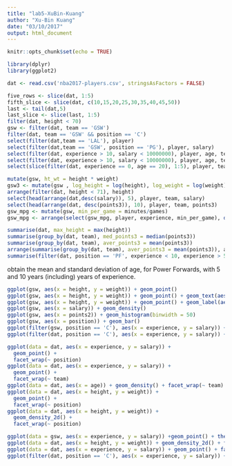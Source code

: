 ```yaml
---
title: "lab5-XuBin-Kuang"
author: "Xu-Bin Kuang"
date: "03/10/2017"
output: html_document
---
```


```r
knitr::opts_chunk$set(echo = TRUE)
```

```r
library(dplyr)
library(ggplot2)
```

```r
dat <- read.csv('nba2017-players.csv', stringsAsFactors = FALSE)
```

```r
five_rows <- slice(dat, 1:5)
fifth_slice <- slice(dat, c(10,15,20,25,30,35,40,45,50))
last <- tail(dat,5)
last_slice <- slice(last, 1:5)
filter(dat, height < 70)
gsw <- filter(dat, team == 'GSW')
filter(dat, team == 'GSW' && position == 'C')
select(filter(dat,team == 'LAL'), player)
select(filter(dat,team == 'GSW', position == 'PG'), player, salary)
select(filter(dat, experience > 10, salary < 10000000), player, age, team)
select(filter(dat, experience > 10, salary < 10000000), player, age, team)
select(slice(filter(dat, experience == 0, age == 20), 1:5), player, team, weight, height)
```

```r
mutate(gsw, ht_wt = height * weight)
gsw3 <- mutate(gsw , log_height = log(height), log_weight = log(weight))
arrange(filter(dat, height < 71), height)
select(head(arrange(dat,desc(salary)), 5), player, team, salary)
select(head(arrange(dat, desc(points3)), 10), player, team, points3)
gsw_mpg <- mutate(gsw, min_per_game = minutes/games)
gsw_mpg <- arrange(select(gsw_mpg, player, experience, min_per_game), desc(min_per_game))

```

```r
summarise(dat, max_height = max(height))
summarise(group_by(dat, team), med_points3 = median(points3))
summarise(group_by(dat, team), aver_points3 = mean(points3))
arrange(summarise(group_by(dat, team), aver_points3 = mean(points3)), aver_points3)
summarise(filter(dat, position == 'PF', experience < 10, experience > 5), std_age = sd(age), ave_age = mean(age))

```
obtain the mean and standard deviation of age, for Power Forwards, with 5 and 10 years (including) years of experience.
```r
ggplot(gsw, aes(x = height, y = weight)) + geom_point()
ggplot(gsw, aes(x = height, y = weight)) + geom_point() + geom_text(aes(label = player),hjust=0, vjust=0)
ggplot(gsw, aes(x = height, y = weight)) + geom_point() + geom_label(aes(label = player),hjust=0, vjust=0)
ggplot(gsw, aes(x = salary)) + geom_density()
ggplot(gsw, aes(x = points2)) + geom_histogram(binwidth = 50)
ggplot(gsw, aes(x = position)) + geom_bar()
ggplot(filter(gsw, position == 'C'), aes(x = experience, y = salary)) + geom_point() + geom_label(aes(label = player),hjust=0, vjust=0) + geom_smooth(method = lm)
ggplot(filter(dat, position == 'C'), aes(x = experience, y = salary)) + geom_point() + geom_label(aes(label = player),hjust=0, vjust=0) + geom_smooth()
```

```r
ggplot(data = dat, aes(x = experience, y = salary)) +
  geom_point() +
  facet_wrap(~ position)
ggplot(data = dat, aes(x = experience, y = salary)) +
  geom_point() +
  facet_wrap(~ team)
ggplot(data = dat, aes(x = age)) + geom_density() + facet_wrap(~ team)
ggplot(data = dat, aes(x = height, y = weight)) +
  geom_point() +
  facet_wrap(~ position)
ggplot(data = dat, aes(x = height, y = weight)) +
  geom_density_2d() +
  facet_wrap(~ position)
```

```r
ggplot(data = gsw, aes(x = experience, y = salary)) +geom_point() + theme_bw()
ggplot(data = dat, aes(x = height, y = weight)) + geom_density_2d() + facet_wrap(~ position) + theme_minimal()
ggplot(data = dat, aes(x = experience, y = salary)) + geom_point() + facet_wrap(~ team) + theme_dark()
ggplot(filter(dat, position == 'C'), aes(x = experience, y = salary)) + geom_point() + geom_label(aes(label = player),hjust=0, vjust=0) + geom_smooth() + theme_classic()



```








